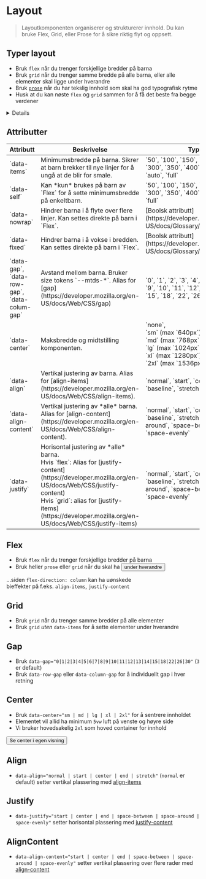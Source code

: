 
<Meta of={stories} />

# Layout
> Layoutkomponenten organiserer og strukturerer innhold. Du kan bruke Flex, Grid, eller Prose for å sikre riktig flyt og oppsett.

<JumpTo />

## Typer layout
- Bruk `flex` når du trenger forskjellige bredder på barna
- Bruk `grid` når du trenger samme bredde på alle barna, eller alle elementer skal ligge under hverandre
- Bruk [`prose`](?path=/story/designsystem-typography--prose)  når du har tekslig innhold som skal ha god typografisk rytme
- Husk at du kan nøste `flex` og `grid` sammen for å få det beste fra begge verdener

<Details>
<Details.Summary>Hvorfor ikke bare bruke Tailwind eller vanilla CSS?</Details.Summary>

Det er fullt mulig å bruke Tailwind eller CSS. Det vi får med `flex` og `grid` er konsistent kode og luftbruk,
samt noen superpowers for responsivitet via vår egen `data-items` attributt.
</Details>

## Attributter
<Table data-fixed data-size="sm">
  <thead style={{ position: 'sticky', top: 0, backgroundColor: 'var(--mtds-color-surface-default)' }}>
    <tr>
      <th>Attributt</th>
      <th>Beskrivelse</th>
      <th>Type</th>
      <th>Standardverdi</th>
    </tr>
  </thead>
  <tbody>
    <tr>
      <td>`data-items`</td>
      <td>Minimumsbredde på barna. Sikrer at barn brekker til nye linjer for å ungå at de blir for smale.</td>
      <td>`50`, `100`, `150`, `200`, `250`, `300`, `350`, `400`, `450`, `500`, `auto`, `full`</td>
      <td></td>
    </tr>
    <tr>
      <td>`data-self`</td>
      <td>Kan *kun* brukes på barn av `Flex` for å sette minimumsbredde på enkeltbarn.</td>
      <td>`50`, `100`, `150`, `200`, `250`, `300`, `350`, `400`, `450`, `500`, `full`</td>
      <td></td>
    </tr>
    <tr>
      <td>`data-nowrap`</td>
      <td>Hindrer barna i å flyte over flere linjer. Kan settes direkte på barn i `Flex`.</td>
      <td>[Boolsk attributt](https://developer.mozilla.org/en-US/docs/Glossary/Boolean/HTML)</td>
      <td></td>
    </tr>
    <tr>
      <td>`data-fixed`</td>
      <td>Hindrer barna i å vokse i bredden. Kan settes direkte på barn i `Flex`.</td>
      <td>[Boolsk attributt](https://developer.mozilla.org/en-US/docs/Glossary/Boolean/HTML)</td>
      <td></td>
    </tr>
    <tr>
      <td>`data-gap`, `data-row-gap`, `data-colum-gap`</td>
      <td>Avstand mellom barna. Bruker size tokens `--mtds-*`. Alias for [gap](https://developer.mozilla.org/en-US/docs/Web/CSS/gap)</td>
      <td>`0`,  `1`,  `2`, `3`,  `4`,  `5`,  `6`,  `7`,  `8`,  `9`,  `10`,  `11`,  `12`,  `13`,  `14`,  `15`,  `18`,  `22`,  `26`,  `30`</td>
      <td>`3`</td>
    </tr>
    <tr>
      <td>`data-center`</td>
      <td>Maksbredde og midtstilling komponenten.</td>
      <td>`none`,<br />`sm` (max `640px`),<br />`md` (max `768px`),<br />`lg` (max `1024px`),<br />`xl` (max `1280px`),<br />`2xl` (max `1536px`)</td>
      <td>`none`</td>
    </tr>
    <tr>
      <td>`data-align`</td>
      <td>Vertikal justering av barna. Alias for [align-items](https://developer.mozilla.org/en-US/docs/Web/CSS/align-items).</td>
      <td>`normal`, `start`, `center`, `end`, `baseline`, `stretch`</td>
      <td>`normal`</td>
    </tr>
    <tr>
      <td>`data-align-content`</td>
      <td>Vertikal justering av *alle* barna. Alias for [align-content](https://developer.mozilla.org/en-US/docs/Web/CSS/align-content).</td>
      <td>`normal`, `start`, `center`, `end`, `baseline`, `stretch`, `space-around`, `space-between`, `space-evenly`</td>
      <td>`normal`</td>
    </tr>
    <tr>
      <td>`data-justify`</td>
      <td>Horisontal justering av *alle* barna.<br />Hvis `flex`: Alias for [justify-content](https://developer.mozilla.org/en-US/docs/Web/CSS/justify-content)<br />Hvis `grid`:  alias for [justify-items](https://developer.mozilla.org/en-US/docs/Web/CSS/justify-items)</td>
      <td>`normal`, `start`, `center`, `end`, `baseline`, `stretch`, `space-around`, `space-between`, `space-evenly`</td>
      <td>`normal`</td>
    </tr>
  </tbody>
</Table>


## Flex
- Bruk `flex` når du trenger forskjellige bredder på barna
- Bruk heller `prose` eller `grid` når du skal ha <button type="button" data-popover="inline" popoverTarget="grid-stack">under hverandre</button>

<Popover id="grid-stack">...siden `flex-direction: column` kan ha uønskede<br />bieffekter på f.eks. `align-items`, `justify-content`</Popover>
<Canvas of={stories.FlexStory} />

## Grid
- Bruk `grid` når du trenger samme bredder på alle elementer
- Bruk `grid` *uten* `data-items` for å sette elementer under hverandre
<Canvas of={stories.GridStory} />

## Gap
- Bruk `data-gap="0|1|2|3|4|5|6|7|8|9|10|11|12|13|14|15|18|22|26|30"` (`3` er default)
- Bruk `data-row-gap` eller `data-column-gap` for å individuellt gap i hver retning
<Canvas of={stories.Gap} />

## Center
- Bruk `data-center="sm | md | lg | xl | 2xl"` for å sentrere innholdet
- Elementet vil allid ha minimum `5vw` luft på venste og høyre side
- Vi bruker hovedsakelig `2xl` som hoved container for innhold
<div className="sbdocs-canvas-thumbnail">
  <Button data-arrow data-variant="primary" href="?path=/story/designsystem-layout--center">Se center i egen visning</Button>
  <Canvas className="sbdocs-canvas--max-height" of={stories.Center} />
</div>

## Align
- `data-align="normal | start | center | end | stretch"` (`normal` er default) setter vertikal plassering med [align-items](https://developer.mozilla.org/en-US/docs/Web/CSS/align-items) 
<Canvas of={stories.Align} />

## Justify
- `data-justify="start | center | end | space-between | space-around | space-evenly"` setter horisontal plassering med [justify-content](https://developer.mozilla.org/en-US/docs/Web/CSS/justify-content) 
<Canvas of={stories.Justify} />

## AlignContent
- `data-align-content="start | center | end | space-between | space-around | space-evenly"` setter vertikal plassering over flere rader med [align-content](https://developer.mozilla.org/en-US/docs/Web/CSS/align-content)
<Canvas of={stories.AlignContent} />

<CssVariables component="layout" />